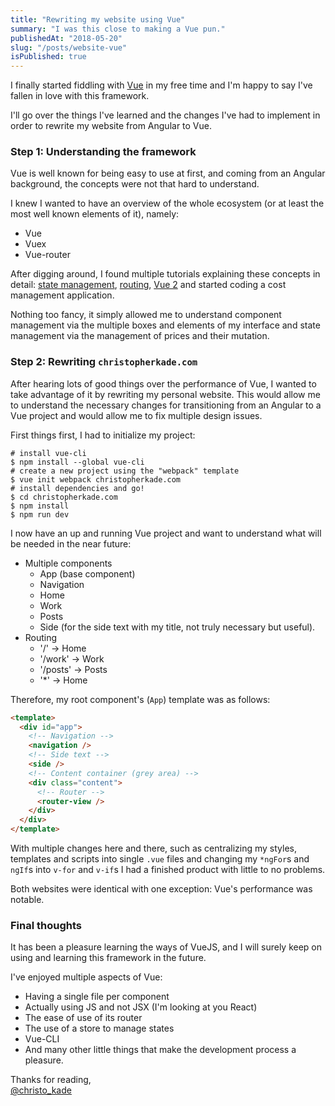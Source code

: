 ```yaml
---
title: "Rewriting my website using Vue"
summary: "I was this close to making a Vue pun."
publishedAt: "2018-05-20"
slug: "/posts/website-vue"
isPublished: true
---
```


I finally started fiddling with [Vue](https://vuejs.org/) in my free time and I'm happy to say I've fallen in love with this framework.

I'll go over the things I've learned and the changes I've had to implement in order to rewrite my website from Angular to Vue.

### Step 1: Understanding the framework

Vue is well known for being easy to use at first, and coming from an Angular background, the concepts were not that hard to understand.

I knew I wanted to have an overview of the whole ecosystem (or at least the most well known elements of it), namely:

- Vue
- Vuex
- Vue-router

After digging around, I found multiple tutorials explaining these concepts in detail: [state management](https://alligator.io/vuejs/intro-to-vuex/), [routing](https://scotch.io/tutorials/getting-started-with-vue-router), [Vue 2](https://medium.com/codingthesmartway-com-blog/vue-js-2-quickstart-tutorial-2017-246195cfbdd2) and started coding a cost management application.

Nothing too fancy, it simply allowed me to understand component management via the multiple boxes and elements of my interface and state management via the management of prices and their mutation.

### Step 2: Rewriting `christopherkade.com`

After hearing lots of good things over the performance of Vue, I wanted to take advantage of it by rewriting my personal website. This would allow me to understand the necessary changes for transitioning from an Angular to a Vue project and would allow me to fix multiple design issues.

First things first, I had to initialize my project:

```
# install vue-cli
$ npm install --global vue-cli
# create a new project using the "webpack" template
$ vue init webpack christopherkade.com
# install dependencies and go!
$ cd christopherkade.com
$ npm install
$ npm run dev
```

I now have an up and running Vue project and want to understand what will be needed in the near future:

- Multiple components
  - App (base component)
  - Navigation
  - Home
  - Work
  - Posts
  - Side (for the side text with my title, not truly necessary but useful).
- Routing
  - '/' &rarr; Home
  - '/work' &rarr; Work
  - '/posts' &rarr; Posts
  - '\*' &rarr; Home

Therefore, my root component's (`App`) template was as follows:

```html
<template>
  <div id="app">
    <!-- Navigation -->
    <navigation />
    <!-- Side text -->
    <side />
    <!-- Content container (grey area) -->
    <div class="content">
      <!-- Router -->
      <router-view />
    </div>
  </div>
</template>
```

With multiple changes here and there, such as centralizing my styles, templates and scripts into single `.vue` files and changing my `*ngFor`s and `ngIf`s into `v-for` and `v-if`s I had a finished product with little to no problems.

Both websites were identical with one exception: Vue's performance was notable.

### Final thoughts

It has been a pleasure learning the ways of VueJS, and I will surely keep on using and learning this framework in the future.

I've enjoyed multiple aspects of Vue:

- Having a single file per component
- Actually using JS and not JSX (I'm looking at you React)
- The ease of use of its router
- The use of a store to manage states
- Vue-CLI
- And many other little things that make the development process a pleasure.

Thanks for reading,  
[@christo_kade](https://twitter.com/christo_kade)
